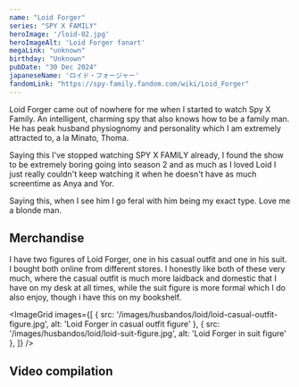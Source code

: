 ```yaml
---
name: "Loid Forger"
series: "SPY X FAMILY"
heroImage: '/loid-02.jpg'
heroImageAlt: 'Loid Forger fanart'
megaLink: "unknown"
birthday: "Unknown"
pubDate: "30 Dec 2024"
japaneseName: 'ロイド・フォージャー'
fandomLink: "https://spy-family.fandom.com/wiki/Loid_Forger"
---
```

Loid Forger came out of nowhere for me when I started to watch Spy X Family. An intelligent, charming spy that also knows how to be a family man. He has peak husband physiognomy and personality which I am extremely attracted to, a la Minato, Thoma. 

Saying this I've stopped watching SPY X FAMILY already, I found the show to be extremely boring going into season 2 and as much as I loved Loid I just really couldn't keep watching it when he doesn't have as much screentime as Anya and Yor. 

Saying this, when I see him I go feral with him being my exact type. Love me a blonde man. 

## Merchandise

I have two figures of Loid Forger, one in his casual outfit and one in his suit. I bought both online from different stores. I honestly like both of these very much, where the casual outfit is much more laidback and domestic that I have on my desk at all times, while the suit figure is more formal which I do also enjoy, though i have this on my bookshelf.

<ImageGrid images={[
  { src: '/images/husbandos/loid/loid-casual-outfit-figure.jpg', alt: 'Loid Forger in casual outfit figure' },
  { src: '/images/husbandos/loid/loid-suit-figure.jpg', alt: 'Loid Forger in suit figure' },
]} />

## Video compilation

<YouTube id="https://www.youtube.com/watch?v=8ODSwtun2TU" />